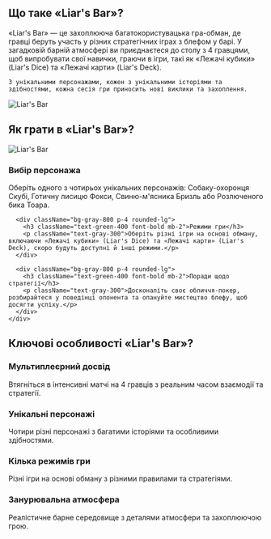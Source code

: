 ## Що таке «Liar's Bar»?

<div className="flex flex-col md:flex-row items-center gap-8">
  <div className="w-full md:w-1/2 text-xl">
    «Liar's Bar» — це захоплююча багатокористувацька гра-обман, де гравці беруть участь у різних стратегічних іграх з блефом у барі. У загадковій барній атмосфері ви приєднаєтеся до столу з 4 гравцями, щоб випробувати свої навички, граючи в ігри, такі як «Лежачі кубики» (Liar's Dice) та «Лежачі карти» (Liar's Deck).

    З унікальними персонажами, кожен з унікальними історіями та здібностями, кожна сесія гри приносить нові виклики та захоплення.
  </div>
  <div className="w-full md:w-1/2 flex justify-center items-center">
    <img 
      src="https://sprunkiretake.fun/games/liar-s-bar/game_screenshot.webp" 
      alt="Liar's Bar" 
      className="w-4/5 h-auto"
    />
  </div>
</div>

## Як грати в «Liar's Bar»?

<div className="flex flex-col md:flex-row items-center gap-8">
  <div className="w-full md:w-1/2">
    <img 
      src="https://sprunkiretake.fun/games/liar-s-bar/game_screenshot.webp" 
      alt="Liar's Bar" 
      className="w-4/5 h-auto mx-auto"
    />
  </div>
  <div className="w-full md:w-1/2">
    <div className="grid grid-cols-1 gap-4 mt-0">
      <div className="bg-gray-800 p-4 rounded-lg">
        <h3 className="text-green-400 font-bold mb-2">Вибір персонажа</h3>
        <p className="text-gray-300">Оберіть одного з чотирьох унікальних персонажів: Собаку-охоронця Скубі, Готичну лисицю Фокси, Свиню-м'ясника Бризль або Розлюченого бика Тоара.</p>
      </div>

      <div className="bg-gray-800 p-4 rounded-lg">
        <h3 className="text-green-400 font-bold mb-2">Режими гри</h3>
        <p className="text-gray-300">Оберіть різні ігри на основі обману, включаючи «Лежачі кубики» (Liar's Dice) та «Лежачі карти» (Liar's Deck), скоро будуть доступні й інші режими.</p>
      </div>

      <div className="bg-gray-800 p-4 rounded-lg">
        <h3 className="text-green-400 font-bold mb-2">Поради щодо стратегії</h3>
        <p className="text-gray-300">Досконаліть своє обличчя-покер, розбирайтеся у поведінці опонента та опануйте мистецтво блефу, щоб досягти успіху.</p>
      </div>
    </div>
  </div>
</div>

## Ключові особливості «Liar's Bar»?

<div className="grid grid-cols-1 md:grid-cols-2 gap-4">
  <div className="bg-gray-800 p-4 rounded-lg">
    <h3 className="text-green-400 font-bold mb-2">Мультиплеєрний досвід</h3>
    <p className="text-gray-300">Втягніться в інтенсивні матчі на 4 гравців з реальним часом взаємодії та стратегії.</p>
  </div>

  <div className="bg-gray-800 p-4 rounded-lg">
    <h3 className="text-green-400 font-bold mb-2">Унікальні персонажі</h3>
    <p className="text-gray-300">Чотири різні персонажі з багатими історіями та особливими здібностями.</p>
  </div>

  <div className="bg-gray-800 p-4 rounded-lg">
    <h3 className="text-green-400 font-bold mb-2">Кілька режимів гри</h3>
    <p className="text-gray-300">Різні ігри на основі обману з різними правилами та стратегіями.</p>
  </div>

  <div className="bg-gray-800 p-4 rounded-lg">
    <h3 className="text-green-400 font-bold mb-2">Занурювальна атмосфера</h3>
    <p className="text-gray-300">Реалістичне барне середовище з деталями атмосфери та захоплюючою грою.</p>
  </div>
</div>